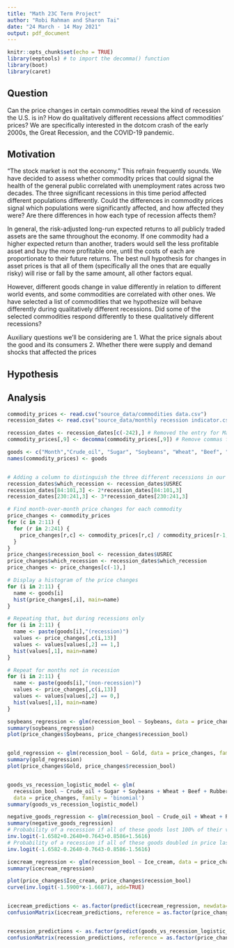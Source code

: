 ```yaml
---
title: "Math 23C Term Project"
author: "Robi Rahman and Sharon Tai"
date: "24 March - 14 May 2021"
output: pdf_document
---
```


```r
knitr::opts_chunk$set(echo = TRUE)
library(eeptools) # to import the decomma() function
library(boot)
library(caret)
```

## Question

Can the price changes in certain commodities reveal the kind of recession the U.S. is in? How do
qualitatively different recessions affect commodities’ prices? We are specifically interested in the
dotcom crash of the early 2000s, the Great Recession, and the COVID-19 pandemic. 


## Motivation

“The stock market is not the economy.” This refrain frequently sounds. We have decided to assess
whether commodity prices that could signal the health of the general public correlated with
unemployment rates across two decades. The three significant recessions in this time period affected
different populations differently. Could the differences in commodity prices signal which populations
were significantly affected, and how affected they were? Are there differences in how each type of
recession affects them?

In general, the risk-adjusted long-run expected returns to all publicly traded assets are the same
throughout the economy. If one commodity had a higher expected return than another, traders would
sell the less profitable asset and buy the more profitable one, until the costs of each are proportionate
to their future returns. The best null hypothesis for changes in asset prices is that all of them
(specifically all the ones that are equally risky) will rise or fall by the same amount, all other factors
equal.

However, different goods change in value differently in relation to different world events, and some
commodities are correlated with other ones. We have selected a list of commodities that we 
hypothesize will behave differently during qualitatively different recessions. Did some of the selected
commodities respond differently to these qualitatively different recessions?

Auxiliary questions we’ll be considering are
1. What the price signals about the good and its consumers
2. Whether there were supply and demand shocks that affected the prices


## Hypothesis

\textbf{Pre-register our hypotheses here!}




## Analysis



```r
commodity_prices <- read.csv("source_data/commodities data.csv")
recession_dates <- read.csv("source_data/monthly recession indicator.csv")

recession_dates <- recession_dates[c(-242),] # Removed the entry for March 2021 so that the datasets have congruent date ranges.
commodity_prices[,9] <- decomma(commodity_prices[,9]) # Remove commas from the price of gold column.

goods <- c("Month","Crude_oil", "Sugar", "Soybeans", "Wheat", "Beef", "Rubber", "Cocoa_beans", "Gold", "USD_EUR", "Ice_cream", "Unemployment")
names(commodity_prices) <- goods


# Adding a column to distinguish the three different recessions in our date range.
recession_dates$which_recession <- recession_dates$USREC
recession_dates[84:101,3] <- 2*recession_dates[84:101,3]
recession_dates[230:241,3] <- 3*recession_dates[230:241,3]

# Find month-over-month price changes for each commodity
price_changes <- commodity_prices
for (c in 2:11) {
  for (r in 2:241) {
    price_changes[r,c] <- commodity_prices[r,c] / commodity_prices[r-1,c] - 1
  }
}
price_changes$recession_bool <- recession_dates$USREC
price_changes$which_recession <- recession_dates$which_recession
price_changes <- price_changes[c(-1),]

# Display a histogram of the price changes
for (i in 2:11) {
  name <- goods[i]
  hist(price_changes[,i], main=name)
}

# Repeating that, but during recessions only
for (i in 2:11) {
  name <- paste(goods[i],"(recession)")
  values <- price_changes[,c(i,13)]
  values <- values[values[,2] == 1,]
  hist(values[,1], main=name)
}

# Repeat for months not in recession
for (i in 2:11) {
  name <- paste(goods[i],"(non-recession)")
  values <- price_changes[,c(i,13)]
  values <- values[values[,2] == 0,]
  hist(values[,1], main=name)
}
```



```r
soybeans_regression <- glm(recession_bool ~ Soybeans, data = price_changes, family = 'binomial')
summary(soybeans_regression)
plot(price_changes$Soybeans, price_changes$recession_bool)


gold_regression <- glm(recession_bool ~ Gold, data = price_changes, family = 'binomial')
summary(gold_regression)
plot(price_changes$Gold, price_changes$recession_bool)


goods_vs_recession_logistic_model <- glm(
  recession_bool ~ Crude_oil + Sugar + Soybeans + Wheat + Beef + Rubber + Cocoa_beans + Gold + USD_EUR + Ice_cream,
  data = price_changes, family = 'binomial')
summary(goods_vs_recession_logistic_model)

negative_goods_regression <- glm(recession_bool ~ Crude_oil + Wheat + Rubber + Ice_cream, data = price_changes, family = 'binomial')
summary(negative_goods_regression)
# Probability of a recession if all of these goods lost 100% of their value this month:
inv.logit(-1.6582+0.2640+0.7643+0.8586+1.5616)
# Probability of a recession if all of these goods doubled in price last month:
inv.logit(-1.6582-0.2640-0.7643-0.8586-1.5616)

icecream_regression <- glm(recession_bool ~ Ice_cream, data = price_changes, family = 'binomial')
summary(icecream_regression)

plot(price_changes$Ice_cream, price_changes$recession_bool)
curve(inv.logit(-1.5900*x-1.6687), add=TRUE)


icecream_predictions <- as.factor(predict(icecream_regression, newdata=price_changes, type='response') > inv.logit(-1.6687))
confusionMatrix(icecream_predictions, reference = as.factor(price_changes$recession_bool==1))


recession_predictions <- as.factor(predict(goods_vs_recession_logistic_model, newdata=price_changes, type='response') > inv.logit(-1.7006))
confusionMatrix(recession_predictions, reference = as.factor(price_changes$recession_bool==1))
```






























